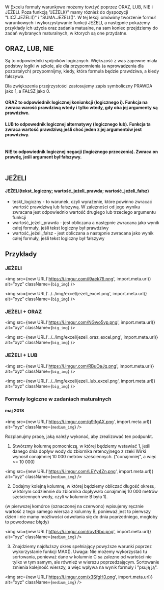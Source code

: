 
<br/>

W Excelu formuły warunkowe możemy towżyć poprzez ORAZ, LUB, NIE i JEŻELI.
Poza funkcją "JEŻELI()" mamy róznież do dyspozycji "LICZ.JEŻELI()" i "SUMA.JEŻELI()". W tej lekcji omówimy tworzenie formuł warunkowych i wykorzystywanie funkcji JEŻELI, a następnie pokażemy przykłady ich użycia oraz zadania matualne, na sam koniec przejdziemy do zadań wybranych maturalnych, w ktorych są one przydatne.

## ORAZ, LUB, NIE

Są to odpowiedniki spójników logicznych. Większość z was zapewne miała podstwy logiki w szkole, ale dla przypomnienia (a wprowadzenia dla pozostałych) przypomnijmy, kiedy, która formuła będzie prawdziwa, a kiedy fałszywa.

Dla zwiększenia przejrzystości zastosujemy zapis symboliczny PRAWDA jako 1, a FAŁSZ jako 0.


#### ORAZ to odpowiednik logicznej koniunkcji (logicznego i). Funkcja na zwraca warość prawdziwą wtedy i tylko wtedy, gdy oba jej argumenty są prawdziwe.

<Table
    header = {["p", "q", "ORAZ (p; q)"]}
    data = {[
                [1, 1, 1],
                [1, 0, 0],
                [0, 1, 0],
                [0, 0, 0]
            ]}
/>

#### LUB to odpowednik logicznej alternatywy (logicznego lub). Funkcja ta zwraca wartość prawdziwą jeśli choć jeden z jej argumentów jest prawdziwy.

<Table
    header = {["p", "q", "LUB (p; q)"]}
    data = {[
                [1, 1, 1],
                [1, 0, 1],
                [0, 1, 1],
                [0, 0, 0]
            ]}
/>


#### NIE to odpowiednik logicznej negacji (logicznego przeczenia). Zwraca on prawdę, jeśli argument był fałszywy.

<Table
    header = {["p", "NIE (p)"]}
    data = {[
                [1, 0],
                [0, 1]
            ]}
/>

## JEŻELI


#### JEŻELI(tekst_logiczny; wartość_jeżeli_prawda; wartość_jeżeli_fałsz)

* teskt_logiczny - to warunek, czyli wyrażenie, które powinno zwracać wartość prawdziwą lub fałszywą. W zależności od jego wyniku zwracana jest odpowiednio wartość drugiego lub trzeciego argumentu funkcji
*  wartość_jeżeli_prawda - jest obliczana a następnie zwracana jako wynik całej formuły, jeśli tekst logiczny był prawdziwy
*  wartość_jeżeli_fałsz - jest obliczana a następnie zwracana jako wynik całej formuły, jeśli tekst logiczny był fałszywy

## Przykłady

### JEŻELI

<img src={new URL('https://i.imgur.com/i9aek79.png', import.meta.url)} alt="xyz" className={`big_img`} />

<img src={new URL('../../img/excel/jezeli_excel.png', import.meta.url)} alt="xyz" className={`big_img`} />

### JEŻELI + ORAZ

<img src={new URL('https://i.imgur.com/NGwo5vp.png', import.meta.url)} alt="xyz" className={`big_img`} />

<img src={new URL('../../img/excel/jezeli_oraz_excel.png', import.meta.url)} alt="xyz" className={`big_img`} />


### JEŻELI + LUB

<img src={new URL('https://i.imgur.com/RBuOaJq.png', import.meta.url)} alt="xyz" className={`big_img`} />

<img src={new URL('../../img/excel/jezeli_lub_excel.png', import.meta.url)} alt="xyz" className={`big_img`} />


### Formuły logiczne w zadaniach maturalnych

#### maj 2018

<img src={new URL('https://i.imgur.com/q9ifgAX.png', import.meta.url)} alt="xyz" className={`medium_img`} />

Rozplanujmy pracę, jaką należy wykonać, aby zrealizować ten podpunkt.
1. Stwórzmy kolumnę pomocniczą, w której będziemy wstawiać 1, jeśli danego dnia dopływ wody do zbiornika retencyjnego z rzeki Wirki wynosił conajmniej 10 000 metrów sześciennych.
("conajmniej", a więc >= 10 000)

<img src={new URL('https://i.imgur.com/LEYy4Zn.png', import.meta.url)} alt="xyz" className={`medium_img`} />

2. Dodajmy kolejną kolumnę, w której będziemy obliczać długość okresu, w którym codziennie do zbiornika dopływało conajmniej 10 000 metrów sześciennych wody, czyli w kolumnie B była 1).

(w pierwszej komórce (oznaczonej na czerwono) wpisujemy ręcznie wartość z tego samego wiersza z kolumny B, ponieważ jest to pierwszy dzień i nie mamy możliwości odwołania się do dnia poprzedniego, mogłoby to powodowac błędy)

<img src={new URL('https://i.imgur.com/rxvfRbo.png', import.meta.url)} alt="xyz" className={`medium_img`} />

3. Znajdziemy najdłuższy okres spełniający powyższe warunki poprzez wykorzystanie funkcji MAX().
Uwaga: Nie możemy wykorzystać tu sortowania, ponieważ dane w kolumnie C sa zalezne od wartości nie tylko w tym samym, ale również w wierszu poprzedzającym. Sortowanie zmienia kolejność wierszy, a więc wpływa na wynik formuły i "psuję ją".

<img src={new URL('https://i.imgur.com/x3SfgH0.png', import.meta.url)} alt="xyz" className={`medium_img`} />






